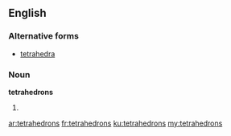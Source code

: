 ==English==

===Alternative forms===
* [[tetrahedra]]

===Noun===
'''tetrahedrons'''

# {{plural of|tetrahedron}}

[[ar:tetrahedrons]]
[[fr:tetrahedrons]]
[[ku:tetrahedrons]]
[[my:tetrahedrons]]